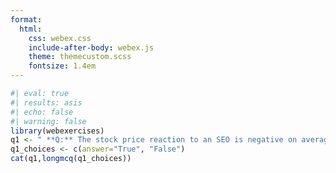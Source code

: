 ```yaml
---
format:
  html:
    css: webex.css
    include-after-body: webex.js
    theme: themecustom.scss
    fontsize: 1.4em
---
```


```r
#| eval: true
#| results: asis
#| echo: false
#| warning: false
library(webexercises)
q1 <- " **Q:** The stock price reaction to an SEO is negative on average."
q1_choices <- c(answer="True", "False")
cat(q1,longmcq(q1_choices))
```



